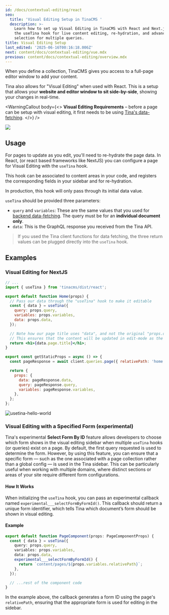 ```yaml
---
id: /docs/contextual-editing/react
seo:
  title: 'Visual Editing Setup in TinaCMS '
  description: >-
    Learn how to set up Visual Editing in TinaCMS with React and Next.js. Use
    the useTina hook for live content editing, re-hydration, and advanced form
    selection for multiple queries.
title: Visual Editing Setup
last_edited: '2025-06-16T00:16:18.006Z'
next: content/docs/contextual-editing/vue.mdx
previous: content/docs/contextual-editing/overview.mdx
---
```


When you define a collection, TinaCMS gives you access to a full-page editor window to add your content.

Tina also allows for "Visual Editing" when used with React. This is a setup that allows your **website and editor window to sit side-by-side**, showing your changes in real-time.

<WarningCallout
  body={<>
    **Visual Editing Requirements** – before a page can be setup with visual
    editing, it first needs to be using [Tina's
    data-fetching](/docs/features/data-fetching/).
  </>}
/>

![](/img/docs/contextual-editing/hello-world.png)

## Usage

For pages to update as you edit, you'll need to re-hydrate the page data. In React, (or react based frameworks like NextJS) you can configure a page for Visual Editing with the `useTina` hook.

This hook can be associated to content areas in your code, and registers the corresponding fields in your sidebar and for re-hydration.

In production, this hook will only pass through its initial data value.

`useTina` should be provided three parameters:

* `query` and `variables`: These are the same values that you used for [backend data-fetching](/docs/features/data-fetching/). The query must be for an **individual document only**.
* `data`: This is the GraphQL response you received from the Tina API.

> If you used the Tina client functions for data fetching, the three return values can be plugged directly into the `useTina` hook.

## Examples

### Visual Editing for NextJS

```jsx
// ...
import { useTina } from 'tinacms/dist/react';

export default function Home(props) {
  // Pass our data through the "useTina" hook to make it editable
  const { data } = useTina({
    query: props.query,
    variables: props.variables,
    data: props.data,
  });

  // Note how our page title uses "data", and not the original "props.data".
  // This ensures that the content will be updated in edit-mode as the user types
  return <h1>{data.page.title}</h1>;
}

export const getStaticProps = async () => {
  const pageResponse = await client.queries.page({ relativePath: 'home.mdx' });

  return {
    props: {
      data: pageResponse.data,
      query: pageResponse.query,
      variables: pageResponse.variables,
    },
  };
};
```

![usetina-hello-world](/img/docs/contextual-editing/hello-world.png)

### Visual Editing with a Specified Form (experimental)

Tina's experimental **Select Form By ID** feature allows developers to choose which form shows in the visual editing sidebar when multiple `useTina` hooks (or queries) exist on a page. By default, the first query requested is used to determine the form. However, by using this feature, you can ensure that a specific form — such as the one associated with a page collection rather than a global config — is used in the Tina sidebar. This can be particularly useful when working with multiple domains, where distinct sections or areas of your site require different form configurations.

#### How It Works

When initializing the `useTina` hook, you can pass an experimental callback named `experimental___selectFormByFormId()`. This callback should return a unique form identifier, which tells Tina which document’s form should be shown in visual editing.

#### Example

```typescript
export default function PageComponent(props: PageComponentProps) {
  const { data } = useTina({
    query: props.query,
    variables: props.variables,
    data: props.data,
    experimental___selectFormByFormId() {
      return `content/pages/${props.variables.relativePath}`;
    },
  });

  // ...rest of the component code
}
```

In the example above, the callback generates a form ID using the page's `relativePath`, ensuring that the appropriate form is used for editing in the sidebar.

